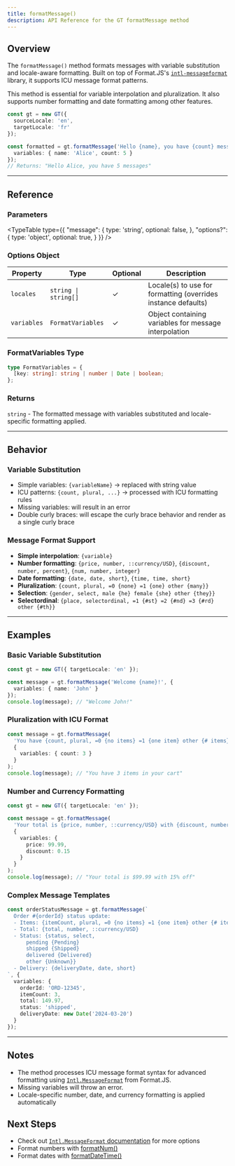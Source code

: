 ```yaml
---
title: formatMessage()
description: API Reference for the GT formatMessage method
---
```


## Overview

The `formatMessage()` method formats messages with variable substitution and locale-aware formatting.
Built on top of Format.JS's [`intl-messageformat`](https://formatjs.github.io/docs/intl-messageformat/) library, it supports ICU message format patterns.

This method is essential for variable interpolation and pluralization.
It also supports number formatting and date formatting among other features.

```typescript
const gt = new GT({
  sourceLocale: 'en',
  targetLocale: 'fr'
});

const formatted = gt.formatMessage('Hello {name}, you have {count} messages', {
  variables: { name: 'Alice', count: 5 }
});
// Returns: "Hello Alice, you have 5 messages"
```

---

## Reference

### Parameters

<TypeTable
  type={{
    "message": {
      type: 'string',
      optional: false,
    },
    "options?": {
      type: 'object',
      optional: true,
    }
  }}
/>

### Options Object

| Property | Type | Optional | Description |
|----------|------|----------|-------------|
| `locales` | `string \| string[]` | ✓ | Locale(s) to use for formatting (overrides instance defaults) |
| `variables` | `FormatVariables` | ✓ | Object containing variables for message interpolation |

### FormatVariables Type

```typescript
type FormatVariables = {
  [key: string]: string | number | Date | boolean;
};
```

### Returns

`string` - The formatted message with variables substituted and locale-specific formatting applied.

---

## Behavior


### Variable Substitution

- Simple variables: `{variableName}` → replaced with string value
- ICU patterns: `{count, plural, ...}` → processed with ICU formatting rules
- Missing variables: will result in an error
- Double curly braces: will escape the curly brace behavior and render as a single curly brace

### Message Format Support

- **Simple interpolation**: `{variable}`
- **Number formatting**: `{price, number, ::currency/USD}`, `{discount, number, percent}`, `{num, number, integer}`
- **Date formatting**: `{date, date, short}`, `{time, time, short}`
- **Pluralization**: `{count, plural, =0 {none} =1 {one} other {many}}`
- **Selection**: `{gender, select, male {he} female {she} other {they}}`
- **Selectordinal**: `{place, selectordinal, =1 {#st} =2 {#nd} =3 {#rd} other {#th}}`

---

## Examples

### Basic Variable Substitution

```typescript
const gt = new GT({ targetLocale: 'en' });

const message = gt.formatMessage('Welcome {name}!', {
  variables: { name: 'John' }
});
console.log(message); // "Welcome John!"
```

### Pluralization with ICU Format

```typescript
const message = gt.formatMessage(
  'You have {count, plural, =0 {no items} =1 {one item} other {# items}} in your cart',
  {
    variables: { count: 3 }
  }
);
console.log(message); // "You have 3 items in your cart"
```

### Number and Currency Formatting

```typescript
const gt = new GT({ targetLocale: 'en' });

const message = gt.formatMessage(
  'Your total is {price, number, ::currency/USD} with {discount, number, percent} off',
  {
    variables: { 
      price: 99.99,
      discount: 0.15 
    }
  }
);
console.log(message); // "Your total is $99.99 with 15% off"
```

### Complex Message Templates

```typescript
const orderStatusMessage = gt.formatMessage(`
  Order #{orderId} status update:
  - Items: {itemCount, plural, =0 {no items} =1 {one item} other {# items}}
  - Total: {total, number, ::currency/USD}
  - Status: {status, select, 
      pending {Pending} 
      shipped {Shipped} 
      delivered {Delivered} 
      other {Unknown}}
  - Delivery: {deliveryDate, date, short}
`, {
  variables: {
    orderId: 'ORD-12345',
    itemCount: 3,
    total: 149.97,
    status: 'shipped',
    deliveryDate: new Date('2024-03-20')
  }
});
```

---

## Notes

- The method processes ICU message format syntax for advanced formatting using [`Intl.MessageFormat`](https://formatjs.github.io/docs/intl-messageformat/) from Format.JS.
- Missing variables will throw an error.
- Locale-specific number, date, and currency formatting is applied automatically

## Next Steps

- Check out [`Intl.MessageFormat` documentation](https://formatjs.github.io/docs/intl-messageformat/) for more options
- Format numbers with [formatNum()](/docs/core/class/methods/formatting/formatNum)
- Format dates with [formatDateTime()](/docs/core/class/methods/formatting/formatDateTime)